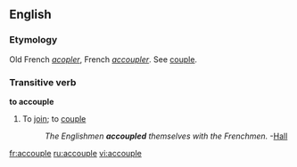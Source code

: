 ==English==
===Etymology===
Old French ''[[acopler]]'', French ''[[accoupler]]''. See [[couple]].

===Transitive verb===
'''to accouple'''

#{{rare}} To [[join]]; to [[couple]]
#:''The Englishmen '''accoupled''' themselves with the Frenchmen.'' -[[Hall]]

[[fr:accouple]]
[[ru:accouple]]
[[vi:accouple]]
